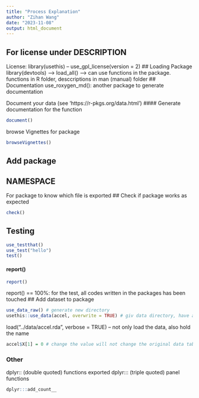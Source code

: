 ```yaml
---
title: "Process Explanation"
author: "Zihan Wang"
date: "2023-11-08"
output: html_document
---
```


## For license under DESCRIPTION
License: library(usethis) -- use_gpl_license(version = 2)
## Loading Package
library(devtools) --> load_all() --> can use functions in the package. 
functions in R folder, desccriptions in man (manual) folder
## Documentation
use_roxygen_md(): another package to generate documentation

Document your data (see 'https://r-pkgs.org/data.html')
#### Generate documentation for the function
```r
document() 
```
browse Vignettes for package
```r
browseVignettes()
```
## Add package

## NAMESPACE
For package to know which file is exported
## Check if package works as expected
```r
check()
```
## Testing
```r
use_testthat()
use_test("hello")
test()
```
#### report()
```r
report()
```
report() == 100%: for the test, all codes written in the packages has been touched
## Add dataset to package
```r
use_data_raw() # generate new directory
usethis::use_data(accel, overwrite = TRUE) # giv data directory, have accel.rda file
```
load("../data/accel.rda", verbose = TRUE)
-- not only load the data, also hold the name
```r
accel$X[1] = 0 # change the value will not change the original data table
```

### Other
dplyr:: (double quoted) functions exported
dplyr::: (triple quoted) panel functions
```r
dplyr:::add_count__
```


